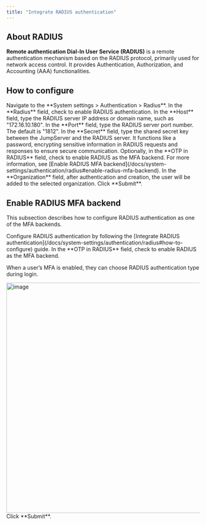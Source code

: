 ```yaml
---
title: "Integrate RADIUS authentication"
---
```


## About RADIUS
**Remote authentication Dial-In User Service (RADIUS)** is a remote authentication mechanism based on the RADIUS protocol, primarily used for network access control. It provides Authentication, Authorization, and Accounting (AAA) functionalities.

## How to configure

<Steps>

<Step>
<Nav name="system-settings" />
</Step>

<Step>
Navigate to the **System settings > Authentication > Radius**.
</Step>

<Step>
In the **Radius** field, check to enable RADIUS authentication.
</Step>

<Step>
In the **Host** field, type the RADIUS server IP address or domain name, such as "172.16.10.180".
</Step>

<Step>
In the **Port** field, type the RADIUS server port number. The default is "1812".
</Step>

<Step>
In the **Secret** field, type the shared secret key between the JumpServer and the RADIUS server. It functions like a password, encrypting sensitive information in RADIUS requests and responses to ensure secure communication.
</Step>

<Step>
Optionally, in the **OTP in RADIUS** field, check to enable RADIUS as the MFA backend. For more information, see [Enable RADIUS MFA backend](/docs/system-settings/authentication/radius#enable-radius-mfa-backend).
</Step>

<Step>
In the **Organization** field, after authentication and creation, the user will be added to the selected organization.
</Step>

<Step>
Click **Submit**.
</Step>

</Steps>

## Enable RADIUS MFA backend

This subsection describes how to configure RADIUS authentication as one of the MFA backends.

<Steps>

<Step>
Configure RADIUS authentication by following the [Integrate RADIUS authentication](/docs/system-settings/authentication/radius#how-to-configure) guide.
</Step>

<Step>
In the **OTP in RADIUS** field, check to enable RADIUS as the MFA backend.

When a user’s MFA is enabled, they can choose RADIUS authentication type during login.
<Frame>
<img src="/images/docs/admin-guides/system-settings/auth/radius-mfa.png" alt="image" width="600"/>
</Frame>
</Step>

<Step>
Click **Submit**.
</Step>

</Steps>